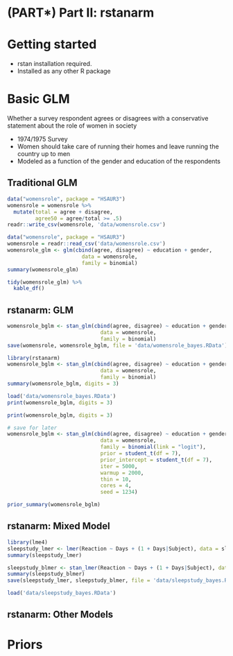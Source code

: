 # (PART\*) Part II: rstanarm {-}



# Getting started

- <span class="pack">rstan</span> installation required.
- Installed as any other R package


# Basic GLM

Whether a survey respondent agrees or disagrees with a conservative statement about the role of women in society

- 1974/1975 Survey
- Women should take care of running their homes and leave running the country up to men
- Modeled as a function of the gender and education of the respondents

## Traditional GLM

```r
data("womensrole", package = "HSAUR3")
womensrole = womensrole %>% 
  mutate(total = agree + disagree,
         agree50 = agree/total >= .5)
readr::write_csv(womensrole, 'data/womensrole.csv')
```

```r
data("womensrole", package = "HSAUR3")
womensrole = readr::read_csv('data/womensrole.csv')
womensrole_glm <- glm(cbind(agree, disagree) ~ education + gender,
                        data = womensrole, 
                        family = binomial)
summary(womensrole_glm)
```

```r
tidy(womensrole_glm) %>% 
  kable_df()
```


## rstanarm: GLM


```r
womensrole_bglm <- stan_glm(cbind(agree, disagree) ~ education + gender,
                              data = womensrole,
                              family = binomial)
save(womensrole, womensrole_bglm, file = 'data/womensrole_bayes.RData')
```

```r
library(rstanarm)
womensrole_bglm <- stan_glm(cbind(agree, disagree) ~ education + gender,
                              data = womensrole,
                              family = binomial)
summary(womensrole_bglm, digits = 3)
```

```r
load('data/womensrole_bayes.RData')
print(womensrole_bglm, digits = 3)
```


```r
print(womensrole_bglm, digits = 3)

# save for later
womensrole_bglm <- stan_glm(cbind(agree, disagree) ~ education + gender,
                              data = womensrole,
                              family = binomial(link = "logit"), 
                              prior = student_t(df = 7), 
                              prior_intercept = student_t(df = 7),
                              iter = 5000,
                              warmup = 2000,
                              thin = 10,
                              cores = 4, 
                              seed = 1234)

prior_summary(womensrole_bglm)
```



## rstanarm: Mixed Model

```r
library(lme4)
sleepstudy_lmer <- lmer(Reaction ~ Days + (1 + Days|Subject), data = sleepstudy)
summary(sleepstudy_lmer)
```

```r
sleepstudy_blmer <- stan_lmer(Reaction ~ Days + (1 + Days|Subject), data = sleepstudy)
summary(sleepstudy_blmer)
save(sleepstudy_lmer, sleepstudy_blmer, file = 'data/sleepstudy_bayes.RData')
```

```r
load('data/sleepstudy_bayes.RData')
```


## rstanarm: Other Models


# Priors